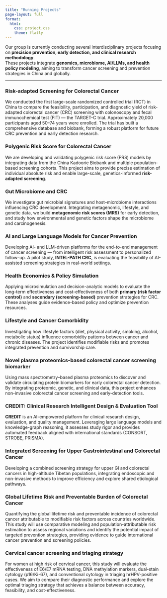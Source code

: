 ```yaml
---
title: "Running Projects"
page-layout: full
format:
  html:
    css: project.css
    theme: flatly
---
```


Our group is currently conducting several interdisciplinary projects focusing on **precision prevention, early detection, and clinical research methodology**.  
These projects integrate **genomics, microbiome, AI/LLMs, and health policy modeling**, aiming to transform cancer screening and prevention strategies in China and globally.

---

::: {.projects-grid}

::: {.project-card}
### Risk-adapted Screening for Colorectal Cancer
We conducted the first large-scale randomized controlled trial (RCT) in China to compare the feasibility, participation, and diagnostic yield of risk-adapted colorectal cancer (CRC) screening with colonoscopy and fecal immunochemical test (FIT) — the TARGET-C trial. Approximately 20,000 participants aged 50–74 years were enrolled. The trial has built a comprehensive database and biobank, forming a robust platform for future CRC prevention and early detection research.
:::

::: {.project-card}
### Polygenic Risk Score for Colorectal Cancer
We are developing and validating polygenic risk score (PRS) models by integrating data from the China Kadoorie Biobank and multiple population-based screening cohorts. This project aims to provide precise estimation of individual absolute risk and enable large-scale, genetics-informed **risk-adapted screening**.
:::

::: {.project-card}
### Gut Microbiome and CRC
We investigate gut microbial signatures and host–microbiome interactions influencing CRC development. Integrating metagenomic, lifestyle, and genetic data, we build **metagenomic risk scores (MRS)** for early detection, and study how environmental and genetic factors shape the microbiome and carcinogenesis.
:::

::: {.project-card}
### AI and Large Language Models for Cancer Prevention
Developing AI- and LLM-driven platforms for the end-to-end management of cancer screening — from intelligent risk assessment to personalized follow-up. A pilot study, **INTEL-PATH CRC**, is evaluating the feasibility of AI-assisted screening strategies in real-world settings.
:::

::: {.project-card}
### Health Economics & Policy Simulation
Applying microsimulation and decision-analytic models to evaluate the long-term effectiveness and cost-effectiveness of both **primary (risk factor control)** and **secondary (screening-based)** prevention strategies for CRC. These analyses guide evidence-based policy and optimize prevention resources.
:::

::: {.project-card}
### Lifestyle and Cancer Comorbidity
Investigating how lifestyle factors (diet, physical activity, smoking, alcohol, metabolic status) influence comorbidity patterns between cancer and chronic diseases. The project identifies modifiable risks and promotes integrated prevention and survivorship care.
:::

::: {.project-card}
### Novel plasma proteomics-based colorectal cancer screening biomarker
Using mass spectrometry–based plasma proteomics to discover and validate circulating protein biomarkers for early colorectal cancer detection. By integrating proteomic, genetic, and clinical data, this project enhances non-invasive colorectal cancer screening and early-detection tools.
:::

::: {.project-card}
### CREDIT: Clinical Research Intelligent Design & Evaluation Tool
**CREDIT** is an AI-empowered platform for clinical research design, evaluation, and quality management. Leveraging large language models and knowledge-graph reasoning, it assesses study rigor and provides automated feedback aligned with international standards (CONSORT, STROBE, PRISMA).
:::

::: {.project-card}
### Integrated Screening for Upper Gastrointestinal and Colorectal Cancer
Developing a combined screening strategy for upper GI and colorectal cancers in high-altitude Tibetan populations, integrating endoscopic and non-invasive methods to improve efficiency and explore shared etiological pathways.
:::

::: {.project-card}
### Global Lifetime Risk and Preventable Burden of Colorectal Cancer
Quantifying the global lifetime risk and preventable incidence of colorectal cancer attributable to modifiable risk factors across countries worldwide. This study will use comparative modeling and population-attributable risk estimation to assess regional variations and identify the potential impact of targeted prevention strategies, providing evidence to guide international cancer prevention and screening policies.
:::

::: {.project-card}
### Cervical cancer screening and triaging strategy
For women at high risk of cervical cancer, this study will evaluate the effectiveness of E6/E7 mRNA testing, DNA methylation markers, dual-stain cytology (p16/Ki-67), and conventional cytology in triaging hrHPV-positive cases. We aim to compare their diagnostic performance and explore the optimal triaging strategy that achieves a balance between accuracy, feasibility, and cost-effectiveness.
:::

:::